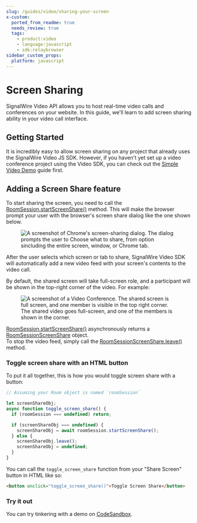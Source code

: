 ```yaml
---
slug: /guides/video/sharing-your-screen
x-custom:
  ported_from_readme: true
  needs_review: true
  tags:
    - product:video
    - language:javascript
    - sdk:relaybrowser
sidebar_custom_props:
  platform: javascript
---
```


# Screen Sharing

SignalWire Video API allows you to host real-time video calls and conferences on your website. In this guide, we'll learn to add screen sharing ability in your video call interface.

## Getting Started

It is incredibly easy to allow screen sharing on any project that already uses the SignalWire Video JS SDK. However, if you haven't yet set up a video conference project using the Video SDK, you can check out the [Simple Video Demo](/video/getting-started/simple-video-demo) guide first.

## Adding a Screen Share feature

To start sharing the screen, you need to call the [RoomSession.startScreenShare()](/sdks/browser-sdk/video/room-session#startscreenshare) method. This will make the browser prompt your user with the browser's screen share dialog like the one shown below.

<figure>
  <img
    className="img-600"
    src={require("./fb7be4d-Screen_Shot_2021-07-06_at_23.18.57.webP").default}
    alt="A screenshot of Chrome's screen-sharing dialog. The dialog prompts the user to Choose what to share, from option sincluding the entire screen, window, or Chrome tab."
  />
</figure>

After the user selects which screen or tab to share, SignalWire Video SDK will automatically add a new video feed with your screen's contents to the video call.

By default, the shared screen will take full-screen role, and a participant will be shown in the top-right corner of the video. For example:

<figure>
  <img
    className="img-800"
    src={require("./c00f48a-Screenshot_2021-11-16_at_16.47.38.webP").default}
    alt="A screenshot of a Video Conference. The shared screen is full screen, and one member is visible in the top right corner."
  />
  <figcaption>
    The shared video goes full-screen, and one of the members is shown in the corner.
  </figcaption>
</figure>

[RoomSession.startScreenShare()](/sdks/browser-sdk/video/room-session#startscreenshare) asynchronously returns a [RoomSessionScreenShare](/sdks/browser-sdk/video/room-session-screenshare) object.  
To stop the video feed, simply call the [RoomSessionScreenShare.leave()](/sdks/browser-sdk/video/room-session-screenshare#leave) method.

### Toggle screen share with an HTML button

To put it all together, this is how you would toggle screen share with a button:

```javascript
// Assuming your Room object is named `roomSession`

let screenShareObj;
async function toggle_screen_share() {
  if (roomSession === undefined) return;

  if (screenShareObj === undefined) {
    screenShareObj = await roomSession.startScreenShare();
  } else {
    screenShareObj.leave();
    screenShareObj = undefined;
  }
}
```

You can call the `toggle_screen_share` function from your "Share Screen" button in HTML like so:

```html
<button onclick="toggle_screen_share()">Toggle Screen Share</button>
```

### Try it out

You can try tinkering with a demo on [CodeSandbox](https://codesandbox.io/s/serverless-sound-9omwz).
